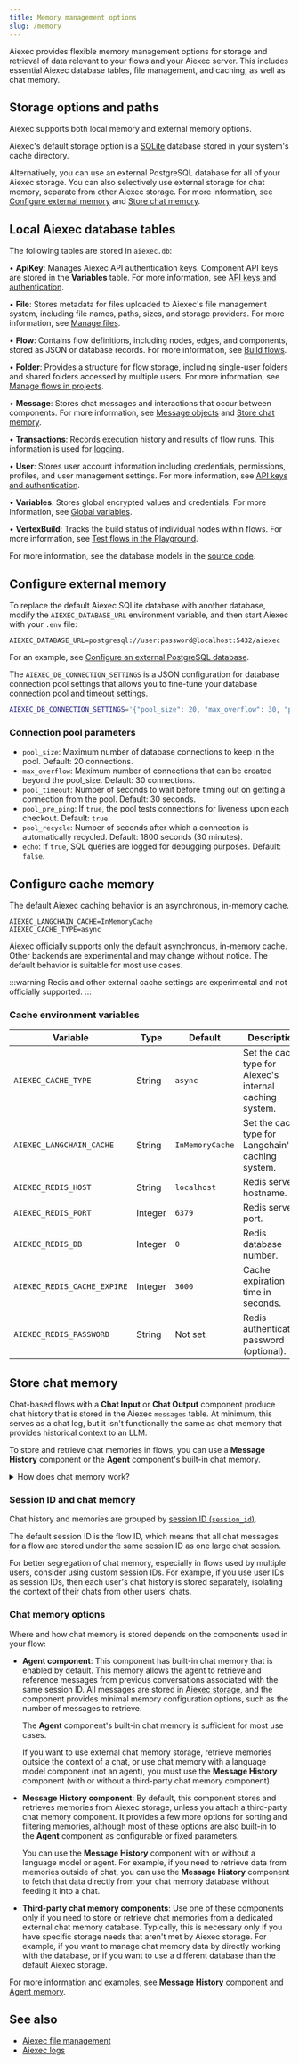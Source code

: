 ```yaml
---
title: Memory management options
slug: /memory
---
```



Aiexec provides flexible memory management options for storage and retrieval of data relevant to your flows and your Aiexec server.
This includes essential Aiexec database tables, file management, and caching, as well as chat memory.

## Storage options and paths

Aiexec supports both local memory and external memory options.

Aiexec's default storage option is a [SQLite](https://www.sqlite.org/) database stored in your system's cache directory.
<PartialDBDirPaths/>

Alternatively, you can use an external PostgreSQL database for all of your Aiexec storage.
You can also selectively use external storage for chat memory, separate from other Aiexec storage.
For more information, see [Configure external memory](#configure-external-memory) and [Store chat memory](#store-chat-memory).

## Local Aiexec database tables

The following tables are stored in `aiexec.db`:

• **ApiKey**: Manages Aiexec API authentication keys. Component API keys are stored in the **Variables** table. For more information, see [API keys and authentication](/api-keys-and-authentication).

• **File**: Stores metadata for files uploaded to Aiexec's file management system, including file names, paths, sizes, and storage providers. For more information, see [Manage files](/concepts-file-management).

• **Flow**: Contains flow definitions, including nodes, edges, and components, stored as JSON or database records. For more information, see [Build flows](/concepts-flows).

• **Folder**: Provides a structure for flow storage, including single-user folders and shared folders accessed by multiple users. For more information, see [Manage flows in projects](/concepts-flows#projects).

• **Message**: Stores chat messages and interactions that occur between components. For more information, see [Message objects](/data-types#message) and [Store chat memory](#store-chat-memory).

• **Transactions**: Records execution history and results of flow runs. This information is used for [logging](/logging).

• **User**: Stores user account information including credentials, permissions, profiles, and user management settings. For more information, see [API keys and authentication](/api-keys-and-authentication).

• **Variables**: Stores global encrypted values and credentials. For more information, see [Global variables](/configuration-global-variables).

• **VertexBuild**: Tracks the build status of individual nodes within flows. For more information, see [Test flows in the Playground](/concepts-playground).

For more information, see the database models in the [source code](https://gitlab.com/khulnasoft/aiexec/tree/main/src/backend/base/aiexec/services/database/models).

## Configure external memory

To replace the default Aiexec SQLite database with another database, modify the `AIEXEC_DATABASE_URL` environment variable, and then start Aiexec with your `.env` file:

```
AIEXEC_DATABASE_URL=postgresql://user:password@localhost:5432/aiexec
```

For an example, see [Configure an external PostgreSQL database](/configuration-custom-database).

The `AIEXEC_DB_CONNECTION_SETTINGS` is a JSON configuration for database connection pool settings that allows you to fine-tune your database connection pool and timeout settings.


```bash
AIEXEC_DB_CONNECTION_SETTINGS='{"pool_size": 20, "max_overflow": 30, "pool_timeout": 30, "pool_pre_ping": true, "pool_recycle": 1800, "echo": false}'
```

### Connection pool parameters
- `pool_size`: Maximum number of database connections to keep in the pool. Default: 20 connections.
- `max_overflow`: Maximum number of connections that can be created beyond the pool_size. Default: 30 connections.
- `pool_timeout`: Number of seconds to wait before timing out on getting a connection from the pool. Default: 30 seconds.
- `pool_pre_ping`: If `true`, the pool tests connections for liveness upon each checkout. Default: `true`.
- `pool_recycle`: Number of seconds after which a connection is automatically recycled. Default: 1800 seconds (30 minutes).
- `echo`: If `true`, SQL queries are logged for debugging purposes. Default: `false`.

## Configure cache memory

The default Aiexec caching behavior is an asynchronous, in-memory cache.
```
AIEXEC_LANGCHAIN_CACHE=InMemoryCache
AIEXEC_CACHE_TYPE=async
```

Aiexec officially supports only the default asynchronous, in-memory cache. Other backends are experimental and may change without notice.
The default behavior is suitable for most use cases.

:::warning
Redis and other external cache settings are experimental and not officially supported.
:::

### Cache environment variables

| Variable | Type | Default | Description |
|----------|------|---------|-------------|
| `AIEXEC_CACHE_TYPE` | String | `async` | Set the cache type for Aiexec's internal caching system. |
| `AIEXEC_LANGCHAIN_CACHE` | String | `InMemoryCache` | Set the cache type for Langchain's caching system. |
| `AIEXEC_REDIS_HOST` | String | `localhost` | Redis server hostname. |
| `AIEXEC_REDIS_PORT` | Integer | `6379` | Redis server port. |
| `AIEXEC_REDIS_DB` | Integer | `0` | Redis database number. |
| `AIEXEC_REDIS_CACHE_EXPIRE` | Integer | `3600` | Cache expiration time in seconds. |
| `AIEXEC_REDIS_PASSWORD` | String | Not set | Redis authentication password (optional). |

## Store chat memory

Chat-based flows with a **Chat Input** or **Chat Output** component produce chat history that is stored in the Aiexec `messages` table.
At minimum, this serves as a chat log, but it isn't functionally the same as chat memory that provides historical context to an LLM.

To store and retrieve chat memories in flows, you can use a **Message History** component or the **Agent** component's built-in chat memory.

<details>
<summary>How does chat memory work?</summary>

Chat memory is a cache for an LLM or agent to preserve past conversations to retain and reference that context in future interactions.
For example, if a user has already told the LLM their name, the LLM can retrieve that information from chat memory rather than asking the user to repeat themselves in future conversations or messages.

Chat memory is distinct from vector store memory because it is built specifically for storing and retrieving chat messages from databases.

Components that support chat memory (such as the **Agent** and **Message History** components) provide access to their respective databases _as memory_.
Retrieval as memory is an important distinction for LLMs and agents because this storage and retrieval mechanism is specifically designed to recall context from past conversations.
Unlike vector stores, which are designed for semantic search and retrieval of text chunks, chat memory is designed to store and retrieve chat messages in a way that is optimized for conversation history.

</details>

### Session ID and chat memory

Chat history and memories are grouped by [session ID (`session_id`)](/session-id).

The default session ID is the flow ID, which means that all chat messages for a flow are stored under the same session ID as one large chat session.

For better segregation of chat memory, especially in flows used by multiple users, consider using custom session IDs.
For example, if you use user IDs as session IDs, then each user's chat history is stored separately, isolating the context of their chats from other users' chats.

### Chat memory options

Where and how chat memory is stored depends on the components used in your flow:

* **Agent component**: This component has built-in chat memory that is enabled by default.
This memory allows the agent to retrieve and reference messages from previous conversations associated with the same session ID.
All messages are stored in [Aiexec storage](#storage-options-and-paths), and the component provides minimal memory configuration options, such as the number of messages to retrieve.

    The **Agent** component's built-in chat memory is sufficient for most use cases.

    If you want to use external chat memory storage, retrieve memories outside the context of a chat, or use chat memory with a language model component (not an agent), you must use the **Message History** component (with or without a third-party chat memory component).

* **Message History component**: By default, this component stores and retrieves memories from Aiexec storage, unless you attach a third-party chat memory component. It provides a few more options for sorting and filtering memories, although most of these options are also built-in to the **Agent** component as configurable or fixed parameters.

    You can use the **Message History** component with or without a language model or agent.
    For example, if you need to retrieve data from memories outside of chat, you can use the **Message History** component to fetch that data directly from your chat memory database without feeding it into a chat.

* **Third-party chat memory components**: Use one of these components only if you need to store or retrieve chat memories from a dedicated external chat memory database.
Typically, this is necessary only if you have specific storage needs that aren't met by Aiexec storage.
For example, if you want to manage chat memory data by directly working with the database, or if you want to use a different database than the default Aiexec storage.

For more information and examples, see [**Message History** component](/components-helpers#message-history) and [Agent memory](/agents#agent-memory).

## See also

* [Aiexec file management](/concepts-file-management)
* [Aiexec logs](/logging)